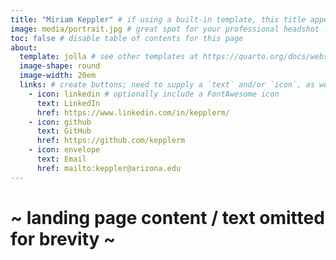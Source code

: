 ```yaml
---
title: "Miriam Keppler" # if using a built-in template, this title appears under your photo
image: media/portrait.jpg # great spot for your professional headshot :)
toc: false # disable table of contents for this page
about:
  template: jolla # see other templates at https://quarto.org/docs/websites/website-about.html#templates
  image-shape: round
  image-width: 20em
  links: # create buttons; need to supply a `text` and/or `icon`, as well as `href` (the URL or file path that your button redirects to)
    - icon: linkedin # optionally include a FontAwesome icon
      text: LinkedIn
      href: https://www.linkedin.com/in/kepplerm/
    - icon: github
      text: GitHub
      href: https://github.com/kepplerm
    - icon: envelope
      text: Email
      href: mailto:keppler@arizona.edu
---
```


# ~ landing page content / text omitted for brevity ~